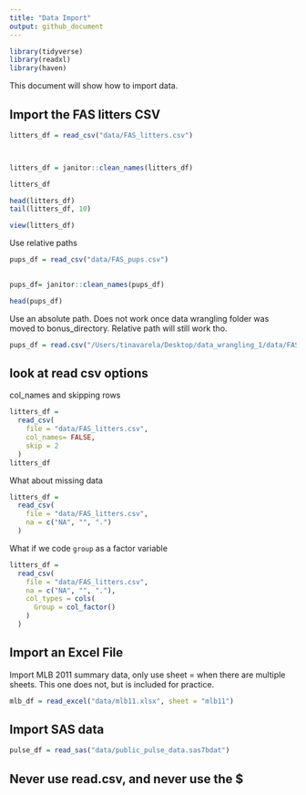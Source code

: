 ```yaml
---
title: "Data Import"
output: github_document
---
```


```r
library(tidyverse)
library(readxl) 
library(haven)

```

This document will show how to import data. 

## Import the FAS litters CSV

```r
litters_df = read_csv("data/FAS_litters.csv")



litters_df = janitor::clean_names(litters_df)

litters_df

head(litters_df)
tail(litters_df, 10)
```

```r
view(litters_df)
```


Use relative paths 
```r
pups_df = read_csv("data/FAS_pups.csv")
 

pups_df= janitor::clean_names(pups_df) 

head(pups_df)
```

Use an absolute path. Does not work once data wrangling folder was moved to bonus_directory. Relative path will still work tho. 
```r
pups_df = read.csv("/Users/tinavarela/Desktop/data_wrangling_1/data/FAS_pups.csv")
```

## look at read csv options 

col_names and skipping rows
```r
litters_df = 
  read_csv(
    file = "data/FAS_litters.csv",
    col_names= FALSE,
    skip = 2
  )
litters_df
```

What about missing data 
```r
litters_df = 
  read_csv(
    file = "data/FAS_litters.csv",
    na = c("NA", "", ".")
  )
```

What if we code `group` as a factor variable 
```r
litters_df = 
  read_csv(
    file = "data/FAS_litters.csv",
    na = c("NA", "", "."),
    col_types = cols(
      Group = col_factor()
    )
  )
```


## Import an Excel File 

Import MLB 2011 summary data, only use sheet = when there are multiple sheets. This one does not, but is included for practice.  

```r
mlb_df = read_excel("data/mlb11.xlsx", sheet = "mlb11")
```

## Import SAS data 
```r
pulse_df = read_sas("data/public_pulse_data.sas7bdat")
```

## Never use read.csv, and never use the $ 